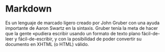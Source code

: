 # Markdown

Es un lenguaje de marcado ligero 
creado por John Gruber 
con una ayuda importante de Aaron Swartz
en la sintaxis. Gruber tenía la meta de hacer 
que la gente «pudiera escribir usando un formato de texto plano 
fácil-de-leer y fácil-de-escribir, 
y con la posibilidad de poder convertir 
su documento en XHTML (o HTML) válido.